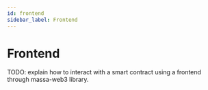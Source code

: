 ```yaml
---
id: frontend
sidebar_label: Frontend
---
```


# Frontend

TODO: explain how to interact with a smart contract using a frontend through massa-web3 library.
